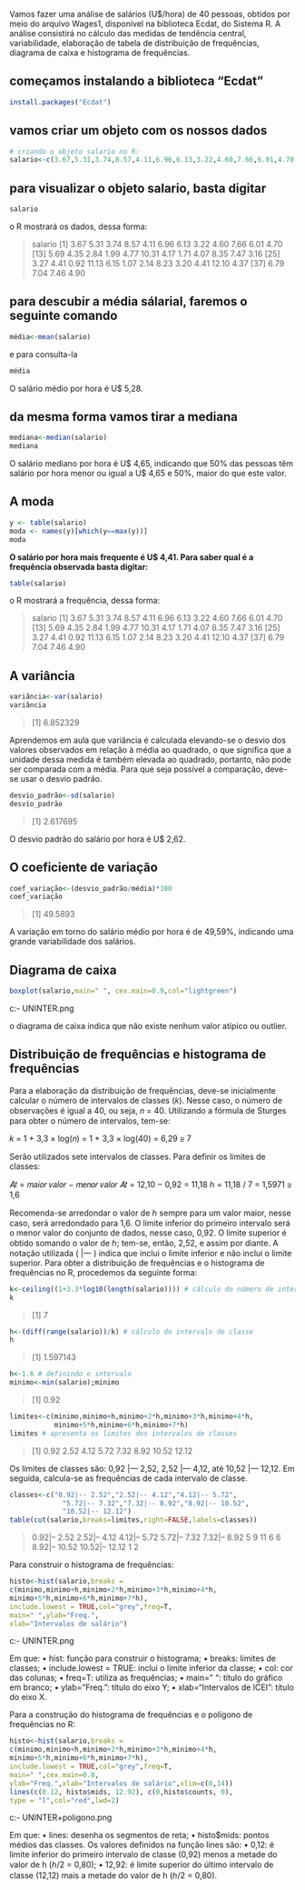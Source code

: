 Vamos fazer uma análise de salários (U$/hora) de 40 pessoas, obtidos por 
meio do arquivo Wages1, disponível na biblioteca Ecdat, do Sistema R.
A análise consistirá no cálculo das medidas de tendência central, 
variabilidade, elaboração de tabela de distribuição de frequências, diagrama de 
caixa e histograma de frequências.

## começamos instalando a biblioteca "Ecdat"

```{r}
install.packages("Ecdat")
```

## vamos criar um objeto com os nossos dados

```{r}
# criando o objeto salario no R:
salario<-c(3.67,5.31,3.74,8.57,4.11,6.96,6.13,3.22,4.60,7.66,6.01,4.70,5.69,4.35,2.84,1.99,4.77,10.31,4.17,1.71,4.07,8.35,7.47,3.16,3.27,4.41,0.92,11.13,6.15,1.07,2.14,8.23,3.20,4.41,12.10,4.37,6.79,7.04,7.46,4.90)
```

## para visualizar o objeto salario, basta digitar

```{r}
salario
```

o R mostrará os dados, dessa forma:

> salario
 [1]  3.67  5.31  3.74  8.57  4.11  6.96  6.13  3.22  4.60  7.66  6.01  4.70
[13]  5.69  4.35  2.84  1.99  4.77 10.31  4.17  1.71  4.07  8.35  7.47  3.16
[25]  3.27  4.41  0.92 11.13  6.15  1.07  2.14  8.23  3.20  4.41 12.10  4.37
[37]  6.79  7.04  7.46  4.90


## para descubir a média sálarial, faremos o seguinte comando

```{r}
média<-mean(salario)
```

e para consulta-la 

```{r}
média
```

O salário médio por hora é U$ 5,28.

## da mesma forma vamos tirar a mediana 

```{r}
mediana<-median(salario)
mediana
```

O salário mediano por hora é U$ 4,65, indicando que 50% das pessoas têm 
salário por hora menor ou igual a U$ 4,65 e 50%, maior do que este valor.

## A moda

```{r}
y <- table(salario)
moda <- names(y)[which(y==max(y))]
moda
```

**O salário por hora mais frequente é U$ 4,41.
Para saber qual é a frequência observada basta digitar:**

```{r}
table(salario)
```

o R mostrará a frequência, dessa forma:

> salario
 [1]  3.67  5.31  3.74  8.57  4.11  6.96  6.13  3.22  4.60  7.66  6.01  4.70
[13]  5.69  4.35  2.84  1.99  4.77 10.31  4.17  1.71  4.07  8.35  7.47  3.16
[25]  3.27  4.41  0.92 11.13  6.15  1.07  2.14  8.23  3.20  4.41 12.10  4.37
[37]  6.79  7.04  7.46  4.90

## A variância

```{r}
variância<-var(salario)
variância
```
> [1] 6.852329

Aprendemos em aula que variância é calculada elevando-se o desvio dos valores observados em 
relação à média ao quadrado, o que significa que a unidade dessa medida é
também elevada ao quadrado, portanto, não pode ser comparada com a média. 
Para que seja possível a comparação, deve-se usar o desvio padrão.

```{r}
desvio_padrão<-sd(salario)
desvio_padrão
```
> [1] 2.617695

O desvio padrão do salário por hora é U$ 2,62.

## O coeficiente de variação

```{r}
coef_variação<-(desvio_padrão/média)*100
coef_variação
```
> [1] 49.5893

A variação em torno do salário médio por hora é de 49,59%, indicando uma 
grande variabilidade dos salários.

## Diagrama de caixa

```{r}
boxplot(salario,main=" ", cex.main=0.9,col="lightgreen")
```
c:\Users\darae\Documents\R - UNINTER\plot.png

o diagrama de caixa indica que não existe nenhum valor 
atípico ou outlier.

## Distribuição de frequências e histograma de frequências

Para a elaboração da distribuição de frequências, deve-se inicialmente 
calcular o número de intervalos de classes (𝑘). Nesse caso, o número de 
observações é igual a 40, ou seja, 𝑛 = 40. Utilizando a fórmula de Sturges para 
obter o número de intervalos, tem-se:

𝑘 = 1 + 3,3 × log(𝑛) = 1 + 3,3 × log(40) = 6,29 ≅ 7

Serão utilizados sete intervalos de classes. Para definir os limites de 
classes:

𝐴𝑡 = 𝑚𝑎𝑖𝑜𝑟 𝑣𝑎𝑙𝑜𝑟 − 𝑚𝑒𝑛𝑜𝑟 𝑣𝑎𝑙𝑜𝑟
𝐴𝑡 = 12,10 − 0,92 = 11,18
ℎ = 11,18 / 7 = 1,5971 ≅ 1,6

Recomenda-se arredondar o valor de ℎ sempre para um valor maior, nesse 
caso, será arredondado para 1,6. O limite inferior do primeiro intervalo será o 
menor valor do conjunto de dados, nesse caso, 0,92. O limite superior é obtido 
somando o valor de ℎ; tem-se, então, 2,52, e assim por diante. A notação utilizada 
( |--- ) indica que inclui o limite inferior e não inclui o limite superior.
Para obter a distribuição de frequências e o histograma de frequências no 
R, procedemos da seguinte forma:

```{r}
k<-ceiling((1+3.3*log10(length(salario)))) # cálculo do número de intervalos de classe
k
```
>[1] 7

```{r}
h<-(diff(range(salario))/k) # cálculo do intervalo de classe
h
```
>[1] 1.597143

```{r}
h<-1.6 # definindo o intervalo
minimo<-min(salario);minimo
```
> [1] 0.92

```{r}
limites<-c(minimo,minimo+h,minimo+2*h,minimo+3*h,minimo+4*h,
           minimo+5*h,minimo+6*h,minimo+7*h)
limites # apresenta os limites dos intervalos de classes
```
>[1]  0.92  2.52  4.12  5.72  7.32  8.92 10.52 12.12

Os limites de classes são: 0,92 |--- 2,52, 2,52 |--- 4,12, até 10,52 |--- 12,12.
Em seguida, calcula-se as frequências de cada intervalo de classe.

```{r}
classes<-c("0.92|-- 2.52","2.52|-- 4.12","4.12|-- 5.72",
             "5.72|-- 7.32","7.32|-- 8.92","8.92|-- 10.52",
             "10.52|-- 12.12")
table(cut(salario,breaks=limites,right=FALSE,labels=classes))
```
> 0.92|-- 2.52   2.52|-- 4.12   4.12|-- 5.72   5.72|-- 7.32   7.32|-- 8.92
             5              9             11              6              6 
  8.92|-- 10.52 10.52|-- 12.12
             1              2

Para construir o histograma de frequências:

```{r}
histo<-hist(salario,breaks = 
c(minimo,minimo+h,minimo+2*h,minimo+3*h,minimo+4*h,
minimo+5*h,minimo+6*h,minimo+7*h),
include.lowest = TRUE,col="grey",freq=T,
main=" ",ylab="Freq.",
xlab="Intervalos de salário")
```
c:\Users\darae\Documents\R - UNINTER\histograma.png

Em que:
• hist: função para construir o histograma;
• breaks: limites de classes;
• include.lowest = TRUE: inclui o limite inferior da classe;
• col: cor das colunas;
• freq=T: utiliza as frequências;
• main=" ": título do gráfico em branco;
• ylab="Freq.": título do eixo Y;
• xlab="Intervalos de ICEI": título do eixo X.

Para a construção do histograma de frequências e o polígono de 
frequências no R:

```{r}
histo<-hist(salario,breaks = 
c(minimo,minimo+h,minimo+2*h,minimo+3*h,minimo+4*h,
minimo+5*h,minimo+6*h,minimo+7*h),
include.lowest = TRUE,col="grey",freq=T,
main=" ",cex.main=0.8,
ylab="Freq.",xlab="Intervalos de salário",xlim=c(0,14))
lines(c(0.12, histo$mids, 12.92), c(0,histo$counts, 0),
type = "l",col="red",lwd=2)
```
c:\Users\darae\Documents\R - UNINTER\histo+poligono.png

Em que:
• lines: desenha os segmentos de reta;
• histo$mids: pontos médios das classes.
Os valores definidos na função lines são:
• 0,12: é limite inferior do primeiro intervalo de classe (0,92) menos a metade
do valor de h (ℎ/2 = 0,80);
• 12,92: é limite superior do último intervalo de classe (12,12) mais a metade
do valor de h (ℎ/2 = 0,80).
